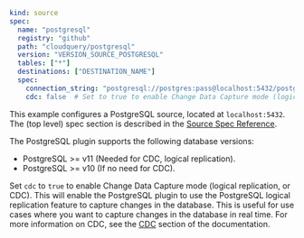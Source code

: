 ```yaml copy
kind: source
spec:
  name: "postgresql"
  registry: "github"
  path: "cloudquery/postgresql"
  version: "VERSION_SOURCE_POSTGRESQL"
  tables: ["*"]
  destinations: ["DESTINATION_NAME"]
  spec:
    connection_string: "postgresql://postgres:pass@localhost:5432/postgres?sslmode=disable"
    cdc: false  # Set to true to enable Change Data Capture mode (logical replication, or CDC)
```

This example configures a PostgreSQL source, located at `localhost:5432`. The (top level) spec section is described in the [Source Spec Reference](/docs/reference/source-spec).

The PostgreSQL plugin supports the following database versions:

- PostgreSQL >= v11 (Needed for CDC, logical replication).
- PostgreSQL >= v10 (If no need for CDC).

Set `cdc` to `true` to enable Change Data Capture mode (logical replication, or CDC). This will enable the PostgreSQL plugin to use the PostgreSQL logical replication feature to capture changes in the database. This is useful for use cases where you want to capture changes in the database in real time. For more information on CDC, see the [CDC](/docs/plugins/sources/postgresql/cdc) section of the documentation.